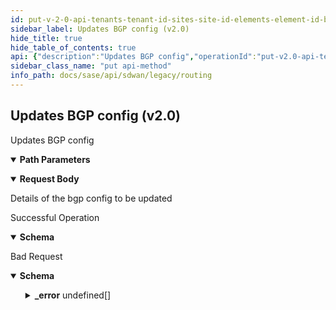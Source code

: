 ```yaml
---
id: put-v-2-0-api-tenants-tenant-id-sites-site-id-elements-element-id-bgpconfigs-bgp-config-id
sidebar_label: Updates BGP config (v2.0)
hide_title: true
hide_table_of_contents: true
api: {"description":"Updates BGP config","operationId":"put-v2.0-api-tenants-tenant_id-sites-site_id-elements-element_id-bgpconfigs-bgp_config_id","parameters":[{"description":"Tenant Id","in":"path","name":"tenant_id","required":true,"schema":{"description":"Tenant Id","type":"string"}},{"description":"Site Id","in":"path","name":"site_id","required":true,"schema":{"description":"Site Id","type":"string"}},{"description":"Element Id","in":"path","name":"element_id","required":true,"schema":{"description":"Element Id","type":"string"}},{"description":"BGP Config Id","in":"path","name":"bgp_config_id","required":true,"schema":{"description":"Bgp Config Id","type":"string"}}],"requestBody":{"content":{"application/json":{"schema":{"properties":{"admin_distance":{"description":"Admin Distance","format":"int32","type":"integer"},"adv_interval":{"description":"Adv Interval","format":"int32","type":"integer"},"graceful_restart":{"description":"Graceful Restart","type":"boolean"},"hold_time":{"description":"Hold Time","format":"int32","type":"integer"},"id":{"description":"Id","type":"string"},"keepalive_time":{"description":"Keepalive Time","format":"int32","type":"integer"},"local_as_num":{"description":"Local As Num","type":"string"},"maximum_paths":{"description":"Maximum Paths","format":"int32","type":"integer"},"md5_secret":{"description":"Md5 Secret","type":"string"},"multi_hop_limit":{"description":"Multi Hop Limit","format":"int32","type":"integer"},"peer_retry_time":{"description":"Peer Retry Time","format":"int32","type":"integer"},"prefix_adv_type":{"description":"Prefix Adv Type","type":"string"},"prefixes_to_adv_to_wan":{"description":"Prefixes To Adv To Wan","items":{"description":"Prefixes To Adv To Wan","type":"string"},"type":"array"},"router_id":{"description":"Router Id","type":"string"},"stalepath_time":{"description":"Stalepath Time","format":"int32","type":"integer"}}}}},"description":"Details of the bgp config to be updated"},"responses":{"200":{"content":{"application/json":{"schema":{"properties":{"admin_distance":{"description":"Admin Distance: Range(max = 255L, error = BGP_CONFIG_INVALID_ADMIN_DISTANCE: ADMIN DISTANCE should be in the range 1-255, min = 1L) ","format":"int32","type":"integer"},"adv_interval":{"description":"Adv Interval: Range(max = 600L, error = BGP_CONFIG_INVALID_ADV_INTERVAL: ADVERTISE INTERVAL should be in the range 0-600, min = 0L) ","format":"int32","type":"integer"},"graceful_restart":{"description":"Graceful Restart","type":"boolean"},"hold_time":{"description":"Hold Time: Range(max = 600L, error = BGP_CONFIG_INVALID_HOLD_TIME: Hold TIME should be in the range 3-600, min = 3L) ","format":"int32","type":"integer"},"id":{"description":"Id","type":"string"},"keepalive_time":{"description":"Keepalive Time: Range(max = 200L, error = BGP_CONFIG_INVALID_KEEPALIVE_TIME: KEEPALIVE TIME should be in the range 1-200, min = 1L) ","format":"int32","type":"integer"},"local_as_num":{"description":"Local As Num: Size(max = 256, LOCAL_AS_NUM_EXCEEDS_LIMIT, min = 0) ","type":"string"},"maximum_paths":{"description":"Maximum Paths: Range(max = 255L, error = BGP_CONFIG_INVALID_MAXIMUM_PATHS: MAX PATHS should be in the range 1-255, min = 1L) ","format":"int32","type":"integer"},"md5_secret":{"description":"Md5 Secret: Size(max = 32, error = BGP_CONFIG_MD5_LENGTH_EXCEEDS: MD5 SECRETE length should not exceed 32 characters, min = 0) ","type":"string"},"multi_hop_limit":{"description":"Multi Hop Limit: Range(max = 255L, error = BGP_CONFIG_INVALID_MULTI_HOP_LIMIT: MULTI HOP LIMIT should be in the range 1-255, min = 1L) ","format":"int32","type":"integer"},"peer_retry_time":{"description":"Peer Retry Time: Range(max = 65535L, error = BGP_CONFIG_INVALID_PEER_RETRY_TIME: PEER RETRY TIME should be in the range 0-65535, min = 0L) ","format":"int32","type":"integer"},"prefix_adv_type":{"description":"Prefix Adv Type","type":"string"},"prefixes_to_adv_to_wan":{"description":"Prefixes To Adv To Wan: ListIPAddress(bcast = DENY, listMaxSize = 0, error = BGP_CONFIG_INVALID_PREFIX: IP prefix is not valid OR is not within the valid prefix range, required = false, type = APP_GATEWAYCIDR) ","items":{"description":"Prefixes To Adv To Wan","type":"string"},"type":"array"},"router_id":{"description":"Router Id: Size(max = 256, ROUTER_ID_EXCEEDS_LIMIT, min = 0) IPAddress(allowEmpty = true, allowLinkLocal = false, allowNull = true, bcast = DENY, defaultRoute = false, dnsCheck = false, BGP_CONFIG_INVALID_ROUTER_ID, type = IP) ","type":"string"},"stalepath_time":{"description":"Stalepath Time: Range(max = 3600L, error = BGP_CONFIG_INVALID_STALEPATH_TIME: STTALEPATH TIME should be in the range 1-3600, min = 1L) ","format":"int32","type":"integer"}}}}},"description":"Successful Operation"},"400":{"content":{"application/json":{"example":{"value":{"_error":[{"code":"BGP_CONFIG_INVALID_LOCAL_AS_NUM"},{"code":"BGP_CONFIG_INVALID_KEEPALIVE_TIME"},{"code":"BGP_CONFIG_INVALID_HOLD_TIME"},{"code":"BGP_CONFIG_INVALID_ADV_INTERVAL"},{"code":"BGP_CONFIG_INVALID_PEER_RETRY_TIME"},{"code":"BGP_CONFIG_MD5_LENGTH_EXCEEDS"},{"code":"BGP_CONFIG_INVALID_MULTI_HOP_LIMIT"},{"code":"BGP_CONFIG_INVALID_HOLD_TIME_WITH_RESPECT_TO_KEEPALIVE_TIME"},{"code":"INVALID_JSON_EXTRA_ATTRIBUTE"},{"code":"INVALID_JSON_COMMON_ATTR_MISMATCH"},{"code":"BGP_CONFIG_INVALID_MAXIMUM_PATHS"},{"code":"BGP_CONFIG_INVALID_ADMIN_DISTANCE"},{"code":"BGP_CONFIG_INVALID_PREFIX"},{"code":"BGP_CONFIG_INVALID_STALEPATH_TIME"}]}},"schema":{"properties":{"_error":{"items":{"properties":{"code":{"type":"string"},"message":{"type":"string"}}},"type":"array"}}}}},"description":"Bad Request"}},"tags":["Routing"],"method":"put","path":"/v2.0/api/tenants/{tenant_id}/sites/{site_id}/elements/{element_id}/bgpconfigs/{bgp_config_id}","jsonRequestBodyExample":{"admin_distance":0,"adv_interval":0,"graceful_restart":true,"hold_time":0,"id":"string","keepalive_time":0,"local_as_num":"string","maximum_paths":0,"md5_secret":"string","multi_hop_limit":0,"peer_retry_time":0,"prefix_adv_type":"string","prefixes_to_adv_to_wan":["string"],"router_id":"string","stalepath_time":0},"info":{"contact":{},"description":"List of APIs used to configure all routing contructs like, BGP configs, static routes, AS paths, and community lists.","title":"Routing","version":"Latest"},"postman":{"name":"Updates BGP config (v2.0)","description":{"content":"Updates BGP config","type":"text/plain"},"url":{"path":["v2.0","api","tenants",":tenant_id","sites",":site_id","elements",":element_id","bgpconfigs",":bgp_config_id"],"host":["{{baseUrl}}"],"query":[],"variable":[{"disabled":false,"description":{"content":"(Required) Tenant Id","type":"text/plain"},"type":"any","value":"","key":"tenant_id"},{"disabled":false,"description":{"content":"(Required) Site Id","type":"text/plain"},"type":"any","value":"","key":"site_id"},{"disabled":false,"description":{"content":"(Required) Element Id","type":"text/plain"},"type":"any","value":"","key":"element_id"},{"disabled":false,"description":{"content":"(Required) BGP Config Id","type":"text/plain"},"type":"any","value":"","key":"bgp_config_id"}]},"header":[{"key":"Content-Type","value":"application/json"},{"key":"Accept","value":"application/json"}],"method":"PUT","body":{"mode":"raw","raw":"\"\"","options":{"raw":{"language":"json"}}}}}
sidebar_class_name: "put api-method"
info_path: docs/sase/api/sdwan/legacy/routing
---
```



## Updates BGP config (v2.0)



Updates BGP config

<details style={{"marginBottom":"1rem"}} data-collapsed={false} open={true}><summary style={{}}><strong>Path Parameters</strong></summary><div><ul><ParamsItem className={"paramsItem"} param={{"description":"Tenant Id","in":"path","name":"tenant_id","required":true,"schema":{"description":"Tenant Id","type":"string"}}}></ParamsItem><ParamsItem className={"paramsItem"} param={{"description":"Site Id","in":"path","name":"site_id","required":true,"schema":{"description":"Site Id","type":"string"}}}></ParamsItem><ParamsItem className={"paramsItem"} param={{"description":"Element Id","in":"path","name":"element_id","required":true,"schema":{"description":"Element Id","type":"string"}}}></ParamsItem><ParamsItem className={"paramsItem"} param={{"description":"BGP Config Id","in":"path","name":"bgp_config_id","required":true,"schema":{"description":"Bgp Config Id","type":"string"}}}></ParamsItem></ul></div></details><details style={{}} data-collapsed={false} open={true}><summary style={{"textAlign":"left"}}><strong>Request Body</strong></summary><div style={{"textAlign":"left","marginLeft":"1rem"}}><div style={{"marginTop":"1rem","marginBottom":"1rem"}}>

Details of the bgp config to be updated

</div></div><ul style={{"marginLeft":"1rem"}}><SchemaItem collapsible={false} name={"admin_distance"} required={false} schemaDescription={"Admin Distance"} schemaName={"int32"} qualifierMessage={undefined}></SchemaItem><SchemaItem collapsible={false} name={"adv_interval"} required={false} schemaDescription={"Adv Interval"} schemaName={"int32"} qualifierMessage={undefined}></SchemaItem><SchemaItem collapsible={false} name={"graceful_restart"} required={false} schemaDescription={"Graceful Restart"} schemaName={"boolean"} qualifierMessage={undefined}></SchemaItem><SchemaItem collapsible={false} name={"hold_time"} required={false} schemaDescription={"Hold Time"} schemaName={"int32"} qualifierMessage={undefined}></SchemaItem><SchemaItem collapsible={false} name={"id"} required={false} schemaDescription={"Id"} schemaName={"string"} qualifierMessage={undefined}></SchemaItem><SchemaItem collapsible={false} name={"keepalive_time"} required={false} schemaDescription={"Keepalive Time"} schemaName={"int32"} qualifierMessage={undefined}></SchemaItem><SchemaItem collapsible={false} name={"local_as_num"} required={false} schemaDescription={"Local As Num"} schemaName={"string"} qualifierMessage={undefined}></SchemaItem><SchemaItem collapsible={false} name={"maximum_paths"} required={false} schemaDescription={"Maximum Paths"} schemaName={"int32"} qualifierMessage={undefined}></SchemaItem><SchemaItem collapsible={false} name={"md5_secret"} required={false} schemaDescription={"Md5 Secret"} schemaName={"string"} qualifierMessage={undefined}></SchemaItem><SchemaItem collapsible={false} name={"multi_hop_limit"} required={false} schemaDescription={"Multi Hop Limit"} schemaName={"int32"} qualifierMessage={undefined}></SchemaItem><SchemaItem collapsible={false} name={"peer_retry_time"} required={false} schemaDescription={"Peer Retry Time"} schemaName={"int32"} qualifierMessage={undefined}></SchemaItem><SchemaItem collapsible={false} name={"prefix_adv_type"} required={false} schemaDescription={"Prefix Adv Type"} schemaName={"string"} qualifierMessage={undefined}></SchemaItem><SchemaItem collapsible={false} name={"prefixes_to_adv_to_wan"} required={false} schemaDescription={"Prefixes To Adv To Wan"} schemaName={"string[]"} qualifierMessage={undefined}></SchemaItem><SchemaItem collapsible={false} name={"router_id"} required={false} schemaDescription={"Router Id"} schemaName={"string"} qualifierMessage={undefined}></SchemaItem><SchemaItem collapsible={false} name={"stalepath_time"} required={false} schemaDescription={"Stalepath Time"} schemaName={"int32"} qualifierMessage={undefined}></SchemaItem></ul></details><div><ApiTabs><TabItem label={"200"} value={"200"}><div>

Successful Operation

</div><div><details style={{}} data-collapsed={false} open={true}><summary style={{"textAlign":"left"}}><strong>Schema</strong></summary><div style={{"textAlign":"left","marginLeft":"1rem"}}></div><ul style={{"marginLeft":"1rem"}}><SchemaItem collapsible={false} name={"admin_distance"} required={false} schemaDescription={"Admin Distance: Range(max = 255L, error = BGP_CONFIG_INVALID_ADMIN_DISTANCE: ADMIN DISTANCE should be in the range 1-255, min = 1L) "} schemaName={"int32"} qualifierMessage={undefined}></SchemaItem><SchemaItem collapsible={false} name={"adv_interval"} required={false} schemaDescription={"Adv Interval: Range(max = 600L, error = BGP_CONFIG_INVALID_ADV_INTERVAL: ADVERTISE INTERVAL should be in the range 0-600, min = 0L) "} schemaName={"int32"} qualifierMessage={undefined}></SchemaItem><SchemaItem collapsible={false} name={"graceful_restart"} required={false} schemaDescription={"Graceful Restart"} schemaName={"boolean"} qualifierMessage={undefined}></SchemaItem><SchemaItem collapsible={false} name={"hold_time"} required={false} schemaDescription={"Hold Time: Range(max = 600L, error = BGP_CONFIG_INVALID_HOLD_TIME: Hold TIME should be in the range 3-600, min = 3L) "} schemaName={"int32"} qualifierMessage={undefined}></SchemaItem><SchemaItem collapsible={false} name={"id"} required={false} schemaDescription={"Id"} schemaName={"string"} qualifierMessage={undefined}></SchemaItem><SchemaItem collapsible={false} name={"keepalive_time"} required={false} schemaDescription={"Keepalive Time: Range(max = 200L, error = BGP_CONFIG_INVALID_KEEPALIVE_TIME: KEEPALIVE TIME should be in the range 1-200, min = 1L) "} schemaName={"int32"} qualifierMessage={undefined}></SchemaItem><SchemaItem collapsible={false} name={"local_as_num"} required={false} schemaDescription={"Local As Num: Size(max = 256, LOCAL_AS_NUM_EXCEEDS_LIMIT, min = 0) "} schemaName={"string"} qualifierMessage={undefined}></SchemaItem><SchemaItem collapsible={false} name={"maximum_paths"} required={false} schemaDescription={"Maximum Paths: Range(max = 255L, error = BGP_CONFIG_INVALID_MAXIMUM_PATHS: MAX PATHS should be in the range 1-255, min = 1L) "} schemaName={"int32"} qualifierMessage={undefined}></SchemaItem><SchemaItem collapsible={false} name={"md5_secret"} required={false} schemaDescription={"Md5 Secret: Size(max = 32, error = BGP_CONFIG_MD5_LENGTH_EXCEEDS: MD5 SECRETE length should not exceed 32 characters, min = 0) "} schemaName={"string"} qualifierMessage={undefined}></SchemaItem><SchemaItem collapsible={false} name={"multi_hop_limit"} required={false} schemaDescription={"Multi Hop Limit: Range(max = 255L, error = BGP_CONFIG_INVALID_MULTI_HOP_LIMIT: MULTI HOP LIMIT should be in the range 1-255, min = 1L) "} schemaName={"int32"} qualifierMessage={undefined}></SchemaItem><SchemaItem collapsible={false} name={"peer_retry_time"} required={false} schemaDescription={"Peer Retry Time: Range(max = 65535L, error = BGP_CONFIG_INVALID_PEER_RETRY_TIME: PEER RETRY TIME should be in the range 0-65535, min = 0L) "} schemaName={"int32"} qualifierMessage={undefined}></SchemaItem><SchemaItem collapsible={false} name={"prefix_adv_type"} required={false} schemaDescription={"Prefix Adv Type"} schemaName={"string"} qualifierMessage={undefined}></SchemaItem><SchemaItem collapsible={false} name={"prefixes_to_adv_to_wan"} required={false} schemaDescription={"Prefixes To Adv To Wan: ListIPAddress(bcast = DENY, listMaxSize = 0, error = BGP_CONFIG_INVALID_PREFIX: IP prefix is not valid OR is not within the valid prefix range, required = false, type = APP_GATEWAYCIDR) "} schemaName={"string[]"} qualifierMessage={undefined}></SchemaItem><SchemaItem collapsible={false} name={"router_id"} required={false} schemaDescription={"Router Id: Size(max = 256, ROUTER_ID_EXCEEDS_LIMIT, min = 0) IPAddress(allowEmpty = true, allowLinkLocal = false, allowNull = true, bcast = DENY, defaultRoute = false, dnsCheck = false, BGP_CONFIG_INVALID_ROUTER_ID, type = IP) "} schemaName={"string"} qualifierMessage={undefined}></SchemaItem><SchemaItem collapsible={false} name={"stalepath_time"} required={false} schemaDescription={"Stalepath Time: Range(max = 3600L, error = BGP_CONFIG_INVALID_STALEPATH_TIME: STTALEPATH TIME should be in the range 1-3600, min = 1L) "} schemaName={"int32"} qualifierMessage={undefined}></SchemaItem></ul></details></div></TabItem><TabItem label={"400"} value={"400"}><div>

Bad Request

</div><div><details style={{}} data-collapsed={false} open={true}><summary style={{"textAlign":"left"}}><strong>Schema</strong></summary><div style={{"textAlign":"left","marginLeft":"1rem"}}></div><ul style={{"marginLeft":"1rem"}}><SchemaItem collapsible={true} className={"schemaItem"}><details style={{}}><summary style={{}}><strong>_error</strong><span style={{"opacity":"0.6"}}> undefined[]</span></summary><div style={{"marginLeft":"1rem"}}><SchemaItem collapsible={false} name={"code"} required={false} schemaDescription={undefined} schemaName={"string"} qualifierMessage={undefined}></SchemaItem><SchemaItem collapsible={false} name={"message"} required={false} schemaDescription={undefined} schemaName={"string"} qualifierMessage={undefined}></SchemaItem></div></details></SchemaItem></ul></details></div></TabItem></ApiTabs></div>
      